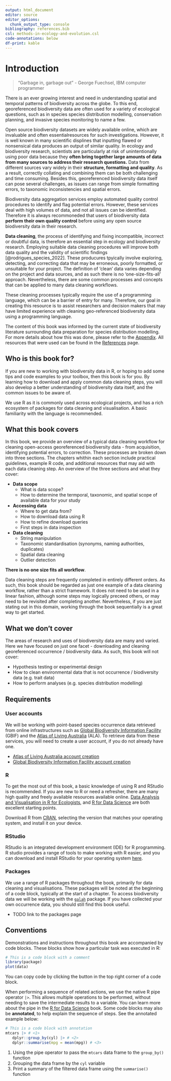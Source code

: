 ```yaml
---
output: html_document
editor: source
editor_options: 
  chunk_output_type: console
bibliography: references.bib 
csl: methods-in-ecology-and-evolution.csl
code-annotations: below
df-print: kable
---
```


# Introduction {.unnumbered}

> "Garbage in, garbage out" - George Fuechsel, IBM computer programmer

There is an ever growing interest and need in understanding spatial and temporal
patterns of biodiversity across the globe. To this end, georeferenced
biodiversity data are often used for a variety of ecological questions, such as
in species species distribution modelling, conservation planning, and invasive
species monitoring to name a few. 

Open source biodiversity datasets are widely available online, which are
invaluable and often essentialresources for such investigations. However, it is
well known in many scientific displines that inputting flawed or nonsensical
data produces an output of similar quality. In ecology and biodiversity
research, scientists are particularly at risk of unintentionally using poor data
because they **often bring together large amounts of data from many sources to
address their research questions.** Data from different sources vary widely in
their **structure, formatting and quality**. As a result, correctly collating
and combining them can be both challenging and time consuming. Besides this,
georeferenced biodiversity data itself can pose several challenges, as issues
can range from simple formatting errors, to taxonomic inconsistencies and
spatial errors. 

Biodiversity data aggregation services employ automated quality control
procedures to identify and flag potential errors. However, these services deal
with high volumes of data, and not all issues can be identified. Therefore it is
always recommoneded that users of biodiversity data **perform their own quality
control** before using any open source biodiversity data in their research.  

**Data cleaning**, the process of identifying and fixing incompatible, incorrect
or doubtful data, is therefore an essential step in ecology and biodiversity
research. Employing suitable data cleaning procedures will improve both data quality
and the validity of scientific findings [@rodrigues_species_2022]. These
producures tpyically involve exploring, detecting, and correcting data that may
be erroneous, poorly formatted, or unsuitable for your project. The definition
of 'clean' data varies depending on the project and data sources, and
as such there is no 'one-size-fits-all' approach. Nevertheless, there are some
common processes and concepts that can be applied to many data cleaning
workflows. 

These cleaning processes typically require the use of a programming language,
which can be a barrier of entry for many. Therefore, our goal in creating this
resource is to assist researchers and decision makers that may have limited
experience with cleaning geo-referenced biodiversity data using a programming
language.

The content of this book was informed by the current state of biodiversity
literature surrounding data preparation for species distribution modelling. For
more details about how this was done, please refer to the
[Appendix](appendix.qmd). All resources that were used can be found in the
[References](references.qmd) page. 

## Who is this book for? {.unnumbered}

If you are new to working with biodiversity data in R, or hoping to add some
tips and code examples to your toolbox, then this book is for you. By learning
how to download and apply common data cleaning steps, you will also develop a
better understanding of biodiversity data itself, and the common issues to be
aware of. 

We use R as it is commonly used across ecological projects, and has a rich
ecosystem of packages for data cleaning and visualisation. A basic familiarity
with the language is recommended.

## What this book covers {.unnumbered}

In this book, we provide an overview of a typical data cleaning workflow for
cleaning open-access georeferenced biodiversity data - from acquisition,
identifying potential errors, to correction. These processes are broken down
into three sections. The chapters whithin each section include practical
guidelines, example R code, and additional resources that may aid with each data
cleaning step. An overview of the three sections and what they cover:

- **Data scope** 
  - What is data scope?
  - How to determine the termporal, taxonomic, and spatial scope of available
  data for your study 
- **Accessing data** 
  - Where to get data from?
  - How to download data using R
  - How to refine download queries
  - First steps in data inspection
- **Data cleaning** 
  - String manipulation
  - Taxonomic standardisation (synonyms, naming authorities, duplicates)
  - Spatial data cleaning
  - Outlier detection

::: {.callout-warning appearance="simple"} 

**There is no one size fits all workflow**.

Data cleaning steps are frequently completed in entirely different orders. As
such, this book should be regarded as just one example of a data cleaning
workflow, rather than a strict framework. It does not need to be used in a
linear fashion, although some steps may logically preceed others, or may need to
be revisited after completing another. Nevertheless, if you are just stating out
in this domain, working through the book sequentially is a great way to get
started.

:::

## What we don't cover {.unnumbered}

The areas of research and uses of biodiversity data are many and varied. Here we
have focused on just one facet - downloading and cleaning georeferenced
occurrence / biodiversity data. As such, this book will not cover:

- Hypothesis testing or experimental design
- How to clean environmental data that is not occurrence / biodiversity data (e.g. trait data) 
- How to perform analyses (e.g. species distribution modelling) 

## Requirements {.unnumbered}

### User accounts

We will be working with point-based species occurrence data retrieved from
online infrastructures such as [Global Biodiversity Information
Facility](https://www.gbif.org/) (GBIF) and the [Atlas of Living
Australia](https://www.ala.org.au/) (ALA). To retrieve data from these services,
you will need to create a user account, if you do not already have one.

- [Atlas of Living Australia account creation](https://auth.ala.org.au/userdetails/registration/createAccount)
- [Global Biodiversity Information Facility account creation](https://www.gbif.org/user/profile)


### R

To get the most out of this book, a basic knowledge of using R and RStudio is
recommended. If you are new to R or need a refresher, there are many high
quality and freely available resources available online. [Data Analysis and
Visualisation in R for Ecologists](https://datacarpentry.org/R-ecology-lesson/),
and [R for Data Science](https://r4ds.had.co.nz/index.html) are both excellent
starting points.

Download R from [CRAN](https://cloud.r-project.org/), selecting the version that
matches your operating system, and install it on your device.

### RStudio

RStudio is an integrated development environment (IDE) for R programming. R
studio provides a range of tools to make working with R easier, and you can
download and install RStudio for your operating system [here](https://posit.co/download/rstudio-desktop/).

### Packages

We use a range of R packages throughout the book, primarily for data cleaning
and visualisations. These packages will be noted at the beginning of a code
block, typically at the start of a chapter. To access biodiversity data we will
be working with the [`galah`](https://galah.ala.org.au/) package. If you have
collected your own occurrence data, you should still find this book useful.

- TODO link to the packages page

## Conventions {.unnumbered}

Demonstrations and instructions throughout this book are accompanied by
code blocks. These blocks show how a particular task was executed in R:

```r
# This is a code block with a comment
library(package)
plot(data)
```

::: {.callout-tip appearance="simple"} 

You can copy code by clicking the button in the top right corner of a code block.  

:::

When performing a sequence of related actions, we use the native R pipe operator
`|>`. This allows multiple operations to be performed, without needing to save
the intermediate results to a variable. You can learn more about the pipe in the
[R for Data Science](https://r4ds.hadley.nz/data-transform.html#sec-the-pipe)
book. Some code blocks may also be **annotated**, to help explain the sequence
of steps. See the annotated example below:

```r
# This is a code block with annotation
mtcars |> # <1>
   dplyr::group_by(cyl) |> # <2>
   dplyr::summarise(mpg = mean(mpg)) # <3>
```
1. Using the pipe operator to pass the `mtcars` data frame to the `group_by()` function
2. Grouping the data frame by the `cyl` variable
3. Print a summary of the filtered data frame using the `summarise()` function
